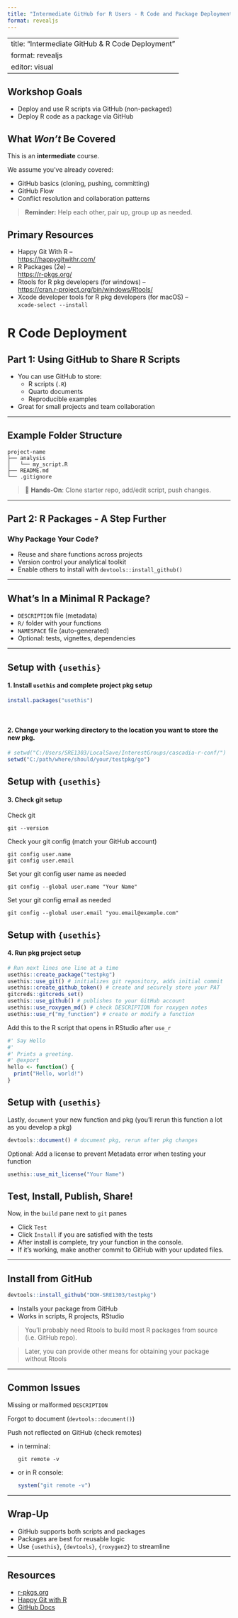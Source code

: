```yaml
---
title: "Intermediate GitHub for R Users - R Code and Package Deployment via GitHub"
format: revealjs
---
```


---
title: "Intermediate GitHub & R Code Deployment"
format: revealjs
editor: visual
---

## Workshop Goals
- Deploy and use R scripts via GitHub (non-packaged)
- Deploy R code as a package via GitHub

## What *Won’t* Be Covered

This is an **intermediate** course.

We assume you've already covered:

- GitHub basics (cloning, pushing, committing)
- GitHub Flow
- Conflict resolution and collaboration patterns

> **Reminder:** Help each other, pair up, group up as needed.

## Primary Resources

- Happy Git With R –<br>
[https://happygitwithr.com/](https://happygitwithr.com/)
- R Packages (2e) –<br>
[https://r-pkgs.org/](https://r-pkgs.org/)
- Rtools for R pkg developers (for windows) –<br>
[https://cran.r-project.org/bin/windows/Rtools/](https://cran.r-project.org/bin/windows/Rtools/)
- Xcode developer tools for R pkg developers (for macOS) –<br>
`xcode-select --install`

# R Code Deployment

## Part 1: Using GitHub to Share R Scripts

- You can use GitHub to store:
  - R scripts (`.R`)
  - Quarto documents
  - Reproducible examples
- Great for small projects and team collaboration

---

## Example Folder Structure

```
project-name
├── analysis
│   └── my_script.R
├── README.md
└── .gitignore
```

> 📌 **Hands-On**: Clone starter repo, add/edit script, push changes.

---

## Part 2: R Packages - A Step Further

### Why Package Your Code?

- Reuse and share functions across projects
- Version control your analytical toolkit
- Enable others to install with `devtools::install_github()`

---

## What’s In a Minimal R Package?

- `DESCRIPTION` file (metadata)
- `R/` folder with your functions
- `NAMESPACE` file (auto-generated)
- Optional: tests, vignettes, dependencies

---

## Setup with `{usethis}`

#### 1. Install `usethis` and complete project pkg setup

```r
install.packages("usethis")
```

<br>

#### 2. Change your working directory to the location you want to store the new pkg.

```r
# setwd("C:/Users/SRE1303/LocalSave/InterestGroups/cascadia-r-conf/")
setwd("C:/path/where/should/your/testpkg/go")
```

## Setup with `{usethis}`

#### 3. Check git setup
Check git

```shell
git --version
```

Check your git config (match your GitHub account)

```shell
git config user.name
git config user.email
```

Set your git config user name as needed

```shell
git config --global user.name "Your Name"
```

Set your git config email as needed

```shell
git config --global user.email "you.email@example.com"
```

## Setup with `{usethis}`

#### 4. Run pkg project setup

``` r
# Run next lines one line at a time
usethis::create_package("testpkg")
usethis::use_git() # initializes git repository, adds initial commit
usethis::create_github_token() # create and securely store your PAT
gitcreds::gitcreds_set()
usethis::use_github() # publishes to your GitHub account
usethis::use_roxygen_md() # check DESCRIPTION for roxygen notes
usethis::use_r("my_function") # create or modify a function
```

Add this to the R script that opens in RStudio after `use_r`

``` r
#' Say Hello
#'
#' Prints a greeting.
#' @export
hello <- function() {
  print("Hello, world!")
}
```

## Setup with `{usethis}`

Lastly, `document` your new function and pkg (you'll rerun this function a lot as you develop a pkg)

```r
devtools::document() # document pkg, rerun after pkg changes
```

Optional: Add a license to prevent Metadata error when testing your function

```r
usethis::use_mit_license("Your Name")
```

## Test, Install, Publish, Share!

Now, in the `build` pane next to `git` panes

  - Click `Test`
  - Click `Install` if you are satisfied with the tests
  - After install is complete, try your function in the console.
  - If it's working, make another commit to GitHub with your updated files.

<!-- ## Setup with `{usethis}` -->

<!-- Optional, but highly recommended if you want longevity, easier collaboration, portability, reproducibility, etc. -->

<!-- **Document your dependencies!** -->

<!-- ```r -->
<!-- # install renv (or for advanced R users, check out rv) -->
<!-- install.packages("renv") -->

<!-- # initialize renv in your project -->
<!-- renv::init() -->

<!-- # take a snapshot, do this again if you dev with more pkgs -->
<!-- renv::snapshot() -->

------------------------------------------------------------------------

## Install from GitHub

``` r
devtools::install_github("DOH-SRE1303/testpkg")
```

-   Installs your package from GitHub
-   Works in scripts, R projects, RStudio

> You'll probably need Rtools to build most R packages from source (i.e. GitHub repo).

> Later, you can provide other means for obtaining your package without Rtools

------------------------------------------------------------------------

## Common Issues

Missing or malformed `DESCRIPTION`

Forgot to document (`devtools::document()`)

Push not reflected on GitHub (check remotes)
  
  - in terminal:
  
    ```shell
    git remote -v
    ```
    
  - or in R console:
  
    ```r
    system("git remote -v")
    ```

------------------------------------------------------------------------

## Wrap-Up

-   GitHub supports both scripts and packages
-   Packages are best for reusable logic
-   Use `{usethis}`, `{devtools}`, `{roxygen2}` to streamline

------------------------------------------------------------------------

## Resources

-   [r-pkgs.org](https://r-pkgs.org/)
-   [Happy Git with R](https://happygitwithr.com/)
-   [GitHub Docs](https://docs.github.com/)


